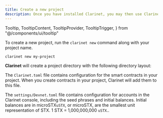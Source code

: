 ```yaml
---
title: Create a new project
description: Once you have installed Clarinet, you may then use Clarinet to create a new project.
---
```


  Tooltip,
  TooltipContent,
  TooltipProvider,
  TooltipTrigger,
} from "@/components/ui/tooltip"

To create a new project, run the `clarinet new` command along with your project name.

 ```bash title="Terminal"
clarinet new my-project
```

**Clarinet** will create a project directory with the following directory layout:

<Files className='pointer-events-none'>
  <Folder name="contracts" />
  <Folder name="settings" defaultOpen>
    <File name="Devnet.toml" />
    <File name="Mainnet.toml" />
    <File name="Testnet.toml" />
  </Folder>
  <Folder name="tests" />
  <File name=".gitignore" />
  <File name="Clarinet.toml" />
  <File name="package.json" />
  <File name="tsconfig.json" />
  <File name="vitest.config.js" />
</Files>

The `Clarinet.toml` file contains configuration for the smart contracts in your project. When you create contracts in your project, Clarinet will add them to this file.

The `settings/Devnet.toml` file contains configuration for accounts in the Clarinet console, including the seed phrases and initial balances. Initial balances are in <TooltipProvider inline><Tooltip><TooltipTrigger asChild><span className='cursor-default border-b border-dotted border-primary'>microSTX</span></TooltipTrigger><TooltipContent>`uSTX`, or microSTX, are the smallest unit representation of STX. 1 STX = 1,000,000,000 `uSTX`.</TooltipContent></Tooltip></TooltipProvider>.


